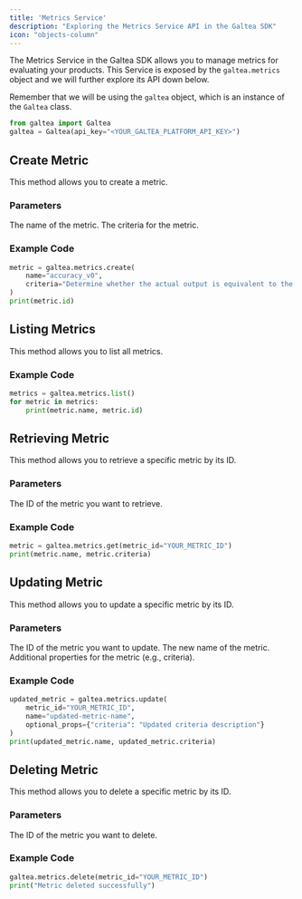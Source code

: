 ```yaml
---
title: 'Metrics Service'
description: "Exploring the Metrics Service API in the Galtea SDK"
icon: "objects-column"
---
```


The Metrics Service in the Galtea SDK allows you to manage metrics for evaluating your products.
This Service is exposed by the `galtea.metrics` object and we will further explore its API down below.

Remember that we will be using the `galtea` object, which is an instance of the `Galtea` class.
```python
from galtea import Galtea
galtea = Galtea(api_key="<YOUR_GALTEA_PLATFORM_API_KEY>")
```

## Create Metric

This method allows you to create a metric.

### Parameters

<ResponseField name="name" type="string" required>
  The name of the metric.
</ResponseField>

<ResponseField name="criteria" type="string" required>
  The criteria for the metric.
</ResponseField>

### Example Code

```python
metric = galtea.metrics.create(
    name="accuracy_v0",
    criteria="Determine whether the actual output is equivalent to the expected output."
)
print(metric.id)
```

## Listing Metrics

This method allows you to list all metrics.

### Example Code

```python
metrics = galtea.metrics.list()
for metric in metrics:
    print(metric.name, metric.id)
```

## Retrieving Metric

This method allows you to retrieve a specific metric by its ID.

### Parameters

<ResponseField name="metric_id" type="string" required>
  The ID of the metric you want to retrieve.
</ResponseField>

### Example Code

```python
metric = galtea.metrics.get(metric_id="YOUR_METRIC_ID")
print(metric.name, metric.criteria)
```

## Updating Metric

This method allows you to update a specific metric by its ID.

### Parameters

<ResponseField name="metric_id" type="string" required>
  The ID of the metric you want to update.
</ResponseField>

<ResponseField name="name" type="string">
  The new name of the metric.
</ResponseField>

<ResponseField name="optional_props" type="object">
  Additional properties for the metric (e.g., criteria).
</ResponseField>

### Example Code

```python
updated_metric = galtea.metrics.update(
    metric_id="YOUR_METRIC_ID",
    name="updated-metric-name",
    optional_props={"criteria": "Updated criteria description"}
)
print(updated_metric.name, updated_metric.criteria)
```

## Deleting Metric

This method allows you to delete a specific metric by its ID.

### Parameters

<ResponseField name="metric_id" type="string" required>
  The ID of the metric you want to delete.
</ResponseField>

### Example Code

```python
galtea.metrics.delete(metric_id="YOUR_METRIC_ID")
print("Metric deleted successfully")
```

